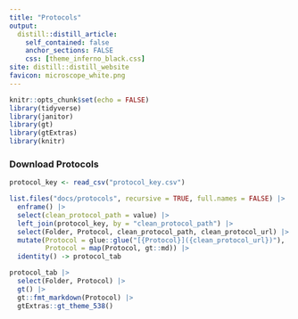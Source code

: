 ```yaml
---
title: "Protocols"
output:
  distill::distill_article:
    self_contained: false
    anchor_sections: FALSE
    css: [theme_inferno_black.css]
site: distill::distill_website
favicon: microscope_white.png
---
```


```r

knitr::opts_chunk$set(echo = FALSE)
library(tidyverse)
library(janitor)
library(gt)
library(gtExtras)
library(knitr)


```
  
### Download Protocols    

```r

protocol_key <- read_csv("protocol_key.csv")

list.files("docs/protocols", recursive = TRUE, full.names = FALSE) |> 
  enframe() |> 
  select(clean_protocol_path = value) |>
  left_join(protocol_key, by = "clean_protocol_path") |> 
  select(Folder, Protocol, clean_protocol_path, clean_protocol_url) |> 
  mutate(Protocol = glue::glue("[{Protocol}]({clean_protocol_url})"),
         Protocol = map(Protocol, gt::md)) |>
  identity() -> protocol_tab

protocol_tab |> 
  select(Folder, Protocol) |> 
  gt() |> 
  gt::fmt_markdown(Protocol) |> 
  gtExtras::gt_theme_538()


```



 <br>

 <br>

 <br>

  